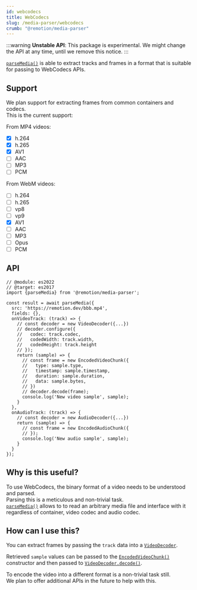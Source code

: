 ```yaml
---
id: webcodecs
title: WebCodecs
slug: /media-parser/webcodecs
crumb: "@remotion/media-parser"
---
```


:::warning
**Unstable API**: This package is experimental. We might change the API at any time, until we remove this notice.
:::

[`parseMedia()`](/docs/media-parser/parse-media) is able to extract tracks and frames in a format that is suitable for passing to WebCodecs APIs.  

## Support

We plan support for extracting frames from common containers and codecs.  
This is the current support:

From MP4 videos:

- [x] h.264
- [x] h.265
- [x] AV1
- [ ] AAC
- [ ] MP3
- [ ] PCM

From WebM videos:

- [ ] h.264
- [ ] h.265
- [ ] vp8
- [ ] vp9
- [x] AV1
- [ ] AAC
- [ ] MP3
- [ ] Opus
- [ ] PCM

## API

```tsx twoslash title="Reading video and audio frames"
// @module: es2022
// @target: es2017
import {parseMedia} from '@remotion/media-parser';

const result = await parseMedia({
  src: 'https://remotion.dev/bbb.mp4',
  fields: {},
  onVideoTrack: (track) => {
    // const decoder = new VideoDecoder({...})
    // decoder.configure({
    //   codec: track.codec,
    //   codedWidth: track.width,
    //   codedHeight: track.height
    // });
    return (sample) => {
      // const frame = new EncodedVideoChunk({
      //   type: sample.type,
      //   timestamp: sample.timestamp,
      //   duration: sample.duration,
      //   data: sample.bytes,
      // })
      // decoder.decode(frame);
      console.log('New video sample', sample);
    }
  },
  onAudioTrack: (track) => {
    // const decoder = new AudioDecoder({...})
    return (sample) => {
      // const frame = new EncodedAudioChunk({
      // });
      console.log('New audio sample', sample);
    }
  }
});
```

## Why is this useful?

To use WebCodecs, the binary format of a video needs to be understood and parsed.  
Parsing this is a meticulous and non-trivial task.  
[`parseMedia()`](/docs/media-parser/parse-media) allows to to read an arbitrary media file and interface with it regardless of container, video codec and audio codec.  

## How can I use this?

You can extract frames by passing the `track` data into a [`VideoDecoder`](https://developer.mozilla.org/en-US/docs/Web/API/VideoDecoder).  

Retrieved `sample` values can be passed to the [`EncodedVideoChunk()`](https://developer.mozilla.org/en-US/docs/Web/API/EncodedVideoChunk) constructor and then passed to [`VideoDecoder.decode()`](https://developer.mozilla.org/en-US/docs/Web/API/VideoDecoder/decode).

To encode the video into a different format is a non-trivial task still.  
We plan to offer additional APIs in the future to help with this.
